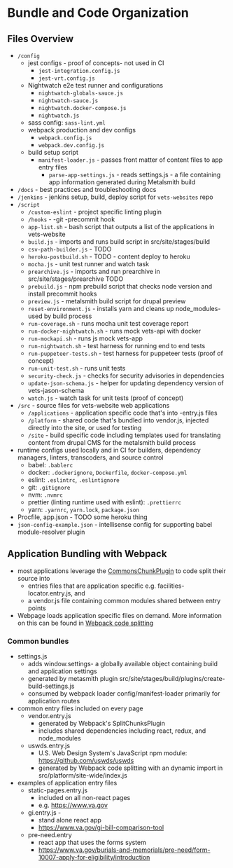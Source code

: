 # Bundle and Code Organization

## Files Overview

- `/config`
  - jest configs - proof of concepts- not used in CI
    - `jest-integration.config.js`
    - `jest-vrt.config.js`
  - Nightwatch e2e test runner and configurations
    - `nightwatch-globals-sauce.js`
    - `nightwatch-sauce.js`
    - `nightwatch.docker-compose.js`
    - `nightwatch.js`
  - sass config: `sass-lint.yml`
  - webpack production and dev configs
    - `webpack.config.js`
    - `webpack.dev.config.js`
  - build setup script
    - `manifest-loader.js` - passes front matter of content files to app entry files
	  - `parse-app-settings.js` - reads settings.js - a file containing app information generated during Metalsmith build
- `/docs` - best practices and troubleshooting docs
- `/jenkins` - jenkins setup, build, deploy script for `vets-websites` repo
- `/script`
  - `/custom-eslint` - project specific linting plugin
  - `/hooks` - -git -precommit hook
  - `app-list.sh` - bash script that outputs a list of the applications in vets-website
  - `build.js` - imports and runs build script in src/site/stages/build
  - `csv-path-builder.js` - TODO
  - `heroku-postbuild.sh` - TODO - content deploy to heroku
  - `mocha.js` - unit test runner and watch task
  - `prearchive.js` - imports and run prearchive in src/site/stages/prearchive TODO
  - `prebuild.js` - npm prebuild script that checks node version and install precommit hooks
  - `preview.js` - metalsmith build script for drupal preview
  - `reset-environment.js` - installs yarn and cleans up node_modules- used by build process
  - `run-coverage.sh` - runs mocha unit test coverage report
  - `run-docker-nightwatch.sh` - runs mock vets-api with docker
  - `run-mockapi.sh` - runs js mock vets-app
  - `run-nightwatch.sh` - test harness for running end to end tests
  - `run-puppeteer-tests.sh` - test harness for puppeteer tests (proof of concept)
  - `run-unit-test.sh` - runs unit tests
  - `security-check.js` - checks for security advisories in dependencies
  - `update-json-schema.js` - helper for updating dependency version of vets-jason-schema
  - `watch.js` - watch task for unit tests (proof of concept)
- `/src` - source files for vets-website web applications
  - `/applications` - application specific code that's into -entry.js files
  - `/platform` - shared code that's bundled into vendor.js, injected directly into the site, or used for testing
  - `/site` - build specific code including templates used for translating content from drupal CMS for the metalsmith build process
- runtime configs used locally and in CI for builders, dependency managers, linters, transcoders, and source control
  - babel: `.bablerc`
  - docker: `.dockerignore`, `Dockerfile`, `docker-compose.yml`
  - eslint: `.eslintrc`, `.eslintignore`
  - git: `.gitignore`
  - nvm: `.nvmrc`
  - prettier (linting runtime used with eslint): `.prettierrc`
  - yarn: `.yarnrc`, `yarn.lock`, `package.json`
- Procfile, app.json - TODO some heroku thing
- `json-config-example.json` - intellisense config for supporting babel module-resolver plugin

## Application Bundling with Webpack
- most applications leverage the [CommonsChunkPlugin](https://webpack.js.org/plugins/commons-chunk-plugin/) to code split their source into
	- entries files that are application specific e.g. facilities-locator.entry.js, and
	- a vendor.js file containing common modules shared between entry points
- Webpage loads application specific files on demand. More information on this can be found in [Webpack code splitting](https://webpack.js.org/guides/code-splitting/)

### Common bundles
- settings.js
  - adds window.settings- a globally available object containing build and application settings
  - generated by metasmith plugin src/site/stages/build/plugins/create-build-settings.js
  - consumed by webpack loader config/manifest-loader primarily for application routes
- common entry files included on every page
  - vendor.entry.js
    - generated by Webpack's SplitChunksPlugin
    - includes shared dependencies including react, redux, and node_modules
  - uswds.entry.js
    - U.S. Web Design System's JavaScript npm module: https://github.com/uswds/uswds
    - generated by Webpack code splitting with an dynamic import in src/platform/site-wide/index.js
- examples of application entry files
  - static-pages.entry.js
    - included on all non-react pages
    - e.g. https://www.va.gov
  - gi.entry.js -
    - stand alone react app
    - https://www.va.gov/gi-bill-comparison-tool
  - pre-need.entry
    - react app that uses the forms system
    - https://www.va.gov/burials-and-memorials/pre-need/form-10007-apply-for-eligibility/introduction